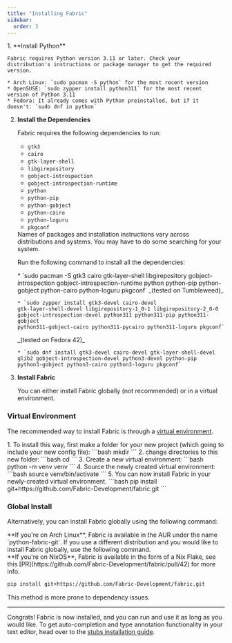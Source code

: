 ```yaml
---
title: "Installing Fabric"
sidebar:
  order: 3
---
```



<Steps>
1. **Install Python**

    Fabric requires Python version 3.11 or later. Check your distribution's instructions or package manager to get the required version.

    * Arch Linux: `sudo pacman -S python` for the most recent version
    * OpenSUSE: `sudo zypper install python311` for the most recent version of Python 3.11
    * Fedora: It already comes with Python preinstalled, but if it doesn't: `sudo dnf in python`

2. **Install the Dependencies**

   Fabric requires the following dependencies to run:

   - `gtk3`
   - `cairo`
   - `gtk-layer-shell`
   - `libgirepository`
   - `gobject-introspection`
   - `gobject-introspection-runtime`
   - `python`
   - `python-pip`
   - `python-gobject`
   - `python-cairo`
   - `python-loguru`
   - `pkgconf`

   <Aside>
     Names of packages and installation instructions vary across distributions
     and systems. You may have to do some searching for your system.
   </Aside>

   Run the following command to install all the dependencies:

   <Tabs>
     <TabItem label="Arch Linux">
       * `sudo pacman -S gtk3 cairo gtk-layer-shell libgirepository
       gobject-introspection gobject-introspection-runtime python python-pip
       python-gobject python-cairo python-loguru pkgconf`
     </TabItem>
     <TabItem label="OpenSUSE">
       _(tested on Tumbleweed)_

       * `sudo zypper install gtk3-devel cairo-devel
       gtk-layer-shell-devel libgirepository-1_0-1 libgirepository-2_0-0
       gobject-introspection-devel python311 python311-pip python311-gobject
       python311-gobject-cairo python311-pycairo python311-loguru pkgconf`
     </TabItem>
     <TabItem label="Fedora">
       _(tested on Fedora 42)_

       * `sudo dnf install gtk3-devel cairo-devel gtk-layer-shell-devel 
       glib2 gobject-introspection-devel python3-devel python-pip 
       python3-gobject python3-cairo python3-loguru pkgconf`
     </TabItem>
   </Tabs>

3. **Install Fabric**

   You can either install Fabric globally (not recommended) or in a virtual environment.
</Steps>

### Virtual Environment

The recommended way to install Fabric is through a [virtual environment](https://docs.python.org/3/library/venv).

<Steps>
1. To install this way, first make a folder for your new project (which going to include your new config file):
    ```bash
    mkdir <your-folder-name>
    ```
2. change directories to this new folder:
    ```bash
    cd <your-folder-name>
    ```
3. Create a new virtual environment:
    ```bash
    python -m venv venv
    ```
4. Source the newly created virtual environment:
    ```bash
    source venv/bin/activate
    ```
5. You can now install Fabric in your newly-created virtual environment.
    ```bash
    pip install git+https://github.com/Fabric-Development/fabric.git
    ```
</Steps>

### Global Install

Alternatively, you can install Fabric globally using the following command:

<Aside type="tip">
  **If you're on Arch Linux**, Fabric is available in the AUR under the name
  `python-fabric-git`. If you use a different distribution and you would like to
  install Fabric globally, use the following command.
</Aside>

<Aside type="tip">
  **If you're on NixOS**, Fabric is available in the form of a Nix Flake, see this [PR](https://github.com/Fabric-Development/fabric/pull/42) for more info.
</Aside>

```bash
pip install git+https://github.com/Fabric-Development/fabric.git
```

This method is more prone to dependency issues.

---

Congrats! Fabric is now installed, and you can run and use it as long as you would like. To get auto-completion and type annotation functionality in your text editor, head over to the [stubs installation guide](./stubs-guide.mdx).
